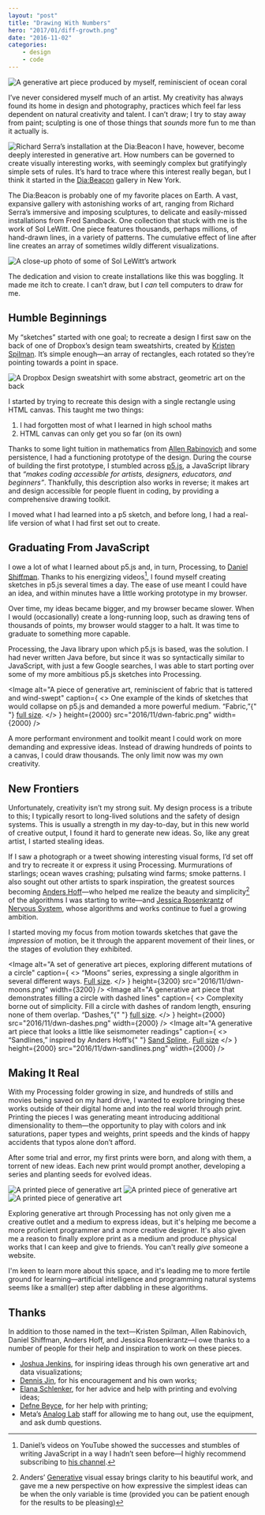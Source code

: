 ```yaml
---
layout: "post"
title: "Drawing With Numbers"
hero: "2017/01/diff-growth.png"
date: "2016-11-02"
categories:
    - design
    - code
---
```


<Image
    alt="A generative art piece produced by myself, reminiscient of ocean coral"
    height={2048}
    src="2017/01/diff-growth.png"
    width={2048}
/>

I’ve never considered myself much of an artist. My creativity has always found
its home in design and photography, practices which feel far less dependent on
natural creativity and talent. I can’t draw; I try to stay away from paint;
sculpting is one of those things that _sounds_ more fun to me than it actually
is.

<Image
    align="left"
    alt="Richard Serra’s installation at the Dia:Beacon"
    caption="An installation from Richard Serra in Dia:Beacon."
    height={6000}
    src="2016/11/dwn-serra.jpg"
    width={4000}
/>

I have, however, become deeply interested in generative art. How numbers can be
governed to create visually interesting works, with seemingly complex but
gratifyingly simple sets of rules. It’s hard to trace where this interest really
began, but I think it started in the
[Dia\:Beacon](http://www.diaart.org/visit/visit/diabeacon-beacon-united-states)
gallery in New York.

The Dia:Beacon is probably one of my favorite places on Earth. A vast, expansive
gallery with astonishing works of art, ranging from Richard Serra’s immersive
and imposing sculptures, to delicate and easily-missed installations from Fred
Sandback. One collection that stuck with me is the work of Sol LeWitt. One piece
features thousands, perhaps millions, of hand-drawn lines, in a variety of
patterns. The cumulative effect of line after line creates an array of sometimes
wildly different visualizations.

<Image
    alt="A close-up photo of some of Sol LeWitt’s artwork"
    caption="A close-up of one of Sol LeWitt’s intricate pieces. It’s hard to do his work justice on a screen."
    height={4000}
    src="2016/11/dwn-sollewitt.jpg"
    width={6000}
/>

The dedication and vision to create installations like this was boggling. It
made me itch to create. I can’t draw, but I _can_ tell computers to draw for me.

## Humble Beginnings

My “sketches” started with one goal; to recreate a design I first saw on the
back of one of Dropbox’s design team sweatshirts, created by
[Kristen Spilman](https://twitter.com/kspilman). It’s simple enough—an array of
rectangles, each rotated so they’re pointing towards a point in space.

<Image
    alt="A Dropbox Design sweatshirt with some abstract, geometric art on the back"
    height={1826}
    src="2016/11/dwn-dropbox.jpg"
    width={1218}
/>

I started by trying to recreate this design with a single rectangle using HTML
canvas. This taught me two things:

1. I had forgotten most of what I learned in high school maths
2. HTML canvas can only get you so far (on its own)

Thanks to some light tuition in mathematics from
[Allen Rabinovich](http://www.allenrabinovich.com/) and some persistence, I had
a functioning prototype of the design. During the course of building the first
prototype, I stumbled across [p5.js](https://p5js.org/), a JavaScript library
that _“makes coding accessible for artists, designers, educators, and
beginners”_. Thankfully, this description also works in reverse; it makes art
and design accessible for people fluent in coding, by providing a comprehensive
drawing toolkit.

I moved what I had learned into a p5 sketch, and before long, I had a real-life
version of what I had first set out to create.

<Codepen defaultTab="result" hash="MjNZJa" themeId="26171" user="daneden" />

## Graduating From JavaScript

I owe a lot of what I learned about p5.js and, in turn, Processing, to
[Daniel Shiffman](http://shiffman.net/). Thanks to his energizing videos[^1], I
found myself creating sketches in p5.js several times a day. The ease of use
meant I could have an idea, and within minutes have a little working prototype
in my browser.

Over time, my ideas became bigger, and my browser became slower. When I would
(occasionally) create a long-running loop, such as drawing tens of thousands of
points, my browser would stagger to a halt. It was time to graduate to something
more capable.

Processing, the Java library upon which p5.js is based, was the solution. I had
never written Java before, but since it was so syntactically similar to
JavaScript, with just a few Google searches, I was able to start porting over
some of my more ambitious p5.js sketches into Processing.

<Image
    alt="A piece of generative art, reminiscient of fabric that is tattered and wind-swept"
    caption={
        <>
            One example of the kinds of sketches that would collapse on p5.js
            and demanded a more powerful medium. “Fabric,”{" "}
            <a href="/uploads/2016/11/dwn-fabric.png">full size</a>.
        </>
    }
    height={2000}
    src="2016/11/dwn-fabric.png"
    width={2000}
/>

A more performant environment and toolkit meant I could work on more demanding
and expressive ideas. Instead of drawing hundreds of points to a canvas, I could
draw thousands. The only limit now was my own creativity.

## New Frontiers

Unfortunately, creativity isn’t my strong suit. My design process is a tribute
to this; I typically resort to long-lived solutions and the safety of design
systems. This is usually a strength in my day-to-day, but in this new world of
creative output, I found it hard to generate new ideas. So, like any great
artist, I started stealing ideas.

If I saw a photograph or a tweet showing interesting visual forms, I’d set off
and try to recreate it or express it using Processing. Murmurations of
starlings; ocean waves crashing; pulsating wind farms; smoke patterns. I also
sought out other artists to spark inspiration, the greatest sources becoming
[Anders Hoff](http://inconvergent.net/)—who helped me realize the beauty and
simplicity[^2] of the algorithms I was starting to write—and
[Jessica Rosenkrantz](https://twitter.com/nervous_jessica) of
[Nervous System](http://n-e-r-v-o-u-s.com/), whose algorithms and works continue
to fuel a growing ambition.

I started moving my focus from motion towards sketches that gave the
_impression_ of motion, be it through the apparent movement of their lines, or
the stages of evolution they exhibited.

<Image
    alt="A set of generative art pieces, exploring different mutations of a circle"
    caption={
        <>
            “Moons” series, expressing a single algorithm in several different
            ways. <a href="/uploads/2016/11/dwn-moons.png">Full size</a>.
        </>
    }
    height={3200}
    src="2016/11/dwn-moons.png"
    width={3200}
/>
<Image
    alt="A generative art piece that demonstrates filling a circle with dashed lines"
    caption={
        <>
            Complexity borne out of simplicity. Fill a circle with dashes of
            random length, ensuring none of them overlap. “Dashes,”{" "}
            <a href="/uploads/2016/11/dwn-dashes.png">full size</a>.
        </>
    }
    height={2000}
    src="2016/11/dwn-dashes.png"
    width={2000}
/>
<Image
    alt="A generative art piece that looks a little like seismometer readings"
    caption={
        <>
            “Sandlines,” inspired by Anders Hoff’s{" "}
            <a href="http://inconvergent.net/generative/sand-spline/">
                Sand Spline
            </a>
            . <a href="/uploads/2016/11/dwn-sandlines.png">Full size</a>
        </>
    }
    height={2000}
    src="2016/11/dwn-sandlines.png"
    width={2000}
/>

## Making It Real

With my Processing folder growing in size, and hundreds of stills and movies
being saved on my hard drive, I wanted to explore bringing these works outside
of their digital home and into the real world through print. Printing the pieces
I was generating meant introducing additional dimensionality to them—the
opportunity to play with colors and ink saturations, paper types and weights,
print speeds and the kinds of happy accidents that typos alone don’t afford.

After some trial and error, my first prints were born, and along with them, a
torrent of new ideas. Each new print would prompt another, developing a series
and planting seeds for evolved ideas.

<Image
    alt="A printed piece of generative art"
    height={5247}
    src="2016/11/dwn-print1.jpg"
    width={3498}
/>
<Image
    alt="A printed piece of generative art"
    height={5892}
    src="2016/11/dwn-print2.jpg"
    width={3928}
/>
<Image
    alt="A printed piece of generative art"
    height={5768}
    src="2016/11/dwn-print3.jpg"
    width={3845}
/>

Exploring generative art through Processing has not only given me a creative
outlet and a medium to express ideas, but it's helping me become a more
proficient programmer and a more creative designer. It's also given me a reason
to finally explore print as a medium and produce physical works that I can keep
and give to friends. You can't really _give_ someone a website.

I'm keen to learn more about this space, and it's leading me to more fertile
ground for learning—artificial intelligence and programming natural systems
seems like a small(er) step after dabbling in these algorithms.

## Thanks

In addition to those named in the text—Kristen Spilman, Allen Rabinovich, Daniel
Shiffman, Anders Hoff, and Jessica Rosenkrantz—I owe thanks to a number of
people for their help and inspiration to work on these pieces.

-   [Joshua Jenkins](https://twitter.com/joshuajenkins), for inspiring ideas
    through his own generative art and data visualizations;
-   [Dennis Jin](https://twitter.com/nobletofu), for his encouragement and his
    own works;
-   [Elana Schlenker](https://twitter.com/elanaschlenker), for her advice and
    help with printing and evolving ideas;
-   [Defne Beyce](https://defne-beyce.squarespace.com/), for her help with
    printing;
-   Meta’s [Analog Lab](https://twitter.com/analoglab) staff for allowing me to
    hang out, use the equipment, and ask dumb questions.

[^1]:
    Daniel’s videos on YouTube showed the successes and stumbles of writing
    JavaScript in a way I hadn’t seen before—I highly recommend subscribing to
    [his channel](https://www.youtube.com/user/shiffman).

[^2]:
    Anders’ [Generative](http://inconvergent.net/generative/) visual essay
    brings clarity to his beautiful work, and gave me a new perspective on how
    expressive the simplest ideas can be when the only variable is time
    (provided you can be patient enough for the results to be pleasing)
